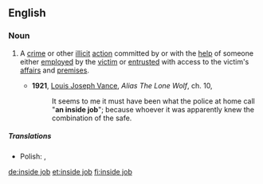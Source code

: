==English==

===Noun===
{{en-noun|head=[[inside]] [[job]]}}

# {{context|idiomatic|lang=en}} A [[crime]] or other [[illicit]] [[action]] committed by or with the [[help]] of someone either [[employ]]ed by the [[victim]] or [[entrust]]ed with access to the victim's [[affair]]s and [[premise]]s.
#* '''1921''', [[w:Louis_Joseph_Vance|Louis Joseph Vance]], ''Alias The Lone Wolf'', ch. 10,
#*: It seems to me it must have been what the police at home call "'''an inside job'''"; because whoever it was apparently knew the combination of the safe.

=====Translations=====
{{trans-top}}
* Polish: {{t|pl|robota wewnętrzna|f}}, {{t|pl|inside job|m}} {{qualifier|about a conspiracy theory}}
{{trans-bottom}}

[[de:inside job]]
[[et:inside job]]
[[fi:inside job]]